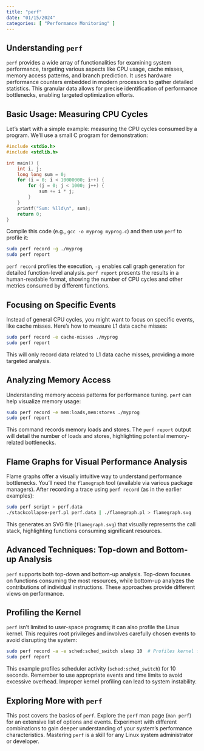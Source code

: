 ```yaml
---
title: "perf"
date: "01/15/2024"
categories: [ "Performance Monitoring" ]
---
```

## Understanding `perf`

`perf` provides a wide array of functionalities for examining system performance, targeting various aspects like CPU usage, cache misses, memory access patterns, and branch prediction. It uses hardware performance counters embedded in modern processors to gather detailed statistics.  This granular data allows for precise identification of performance bottlenecks, enabling targeted optimization efforts.


## Basic Usage: Measuring CPU Cycles

Let's start with a simple example: measuring the CPU cycles consumed by a program. We'll use a small C program for demonstration:

```c
#include <stdio.h>
#include <stdlib.h>

int main() {
    int i, j;
    long long sum = 0;
    for (i = 0; i < 10000000; i++) {
        for (j = 0; j < 1000; j++) {
            sum += i * j;
        }
    }
    printf("Sum: %lld\n", sum);
    return 0;
}
```

Compile this code (e.g., `gcc -o myprog myprog.c`) and then use `perf` to profile it:

```bash
sudo perf record -g ./myprog
sudo perf report
```

`perf record` profiles the execution,  `-g` enables call graph generation for detailed function-level analysis. `perf report` presents the results in a human-readable format, showing the number of CPU cycles and other metrics consumed by different functions.


## Focusing on Specific Events

Instead of general CPU cycles, you might want to focus on specific events, like cache misses.  Here's how to measure L1 data cache misses:

```bash
sudo perf record -e cache-misses ./myprog
sudo perf report
```

This will only record data related to L1 data cache misses, providing a more targeted analysis.


## Analyzing Memory Access

Understanding memory access patterns for performance tuning.  `perf` can help visualize memory usage:

```bash
sudo perf record -e mem:loads,mem:stores ./myprog
sudo perf report
```

This command records memory loads and stores. The `perf report` output will detail the number of loads and stores, highlighting potential memory-related bottlenecks.


## Flame Graphs for Visual Performance Analysis

Flame graphs offer a visually intuitive way to understand performance bottlenecks.  You'll need the `flamegraph` tool (available via various package managers). After recording a trace using `perf record` (as in the earlier examples):

```bash
sudo perf script > perf.data
./stackcollapse-perf.pl perf.data | ./flamegraph.pl > flamegraph.svg
```

This generates an SVG file (`flamegraph.svg`) that visually represents the call stack, highlighting functions consuming significant resources.


## Advanced Techniques: Top-down and Bottom-up Analysis

`perf` supports both top-down and bottom-up analysis. Top-down focuses on functions consuming the most resources, while bottom-up analyzes the contributions of individual instructions.  These approaches provide different views on performance.


## Profiling the Kernel

`perf` isn't limited to user-space programs; it can also profile the Linux kernel.  This requires root privileges and involves carefully chosen events to avoid disrupting the system:

```bash
sudo perf record -a -e sched:sched_switch sleep 10  # Profiles kernel for 10 seconds
sudo perf report
```


This example profiles scheduler activity (`sched:sched_switch`) for 10 seconds. Remember to use appropriate events and time limits to avoid excessive overhead.  Improper kernel profiling can lead to system instability.



## Exploring More with `perf`

This post covers the basics of `perf`. Explore the `perf` man page (`man perf`) for an extensive list of options and events. Experiment with different combinations to gain deeper understanding of your system's performance characteristics. Mastering `perf` is a skill for any Linux system administrator or developer.

